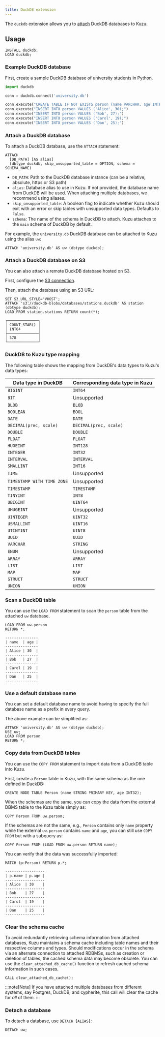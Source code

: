 ```yaml
---
title: DuckDB extension
---
```


The `duckdb` extension allows you to [attach](/extensions/attach/rdbms) DuckDB databases to Kuzu.

## Usage

```cypher
INSTALL duckdb;
LOAD duckdb;
```

### Example DuckDB database

First, create a sample DuckDB database of university students in Python.

```python
import duckdb

conn = duckdb.connect('university.db')

conn.execute("CREATE TABLE IF NOT EXISTS person (name VARCHAR, age INTEGER);")
conn.execute("INSERT INTO person VALUES ('Alice', 30);")
conn.execute("INSERT INTO person VALUES ('Bob', 27);")
conn.execute("INSERT INTO person VALUES ('Carol', 19);")
conn.execute("INSERT INTO person VALUES ('Dan', 25);")
```

### Attach a DuckDB database

To attach a DuckDB database, use the `ATTACH` statement:

```cypher
ATTACH
  [DB_PATH] [AS alias]
  (dbtype duckdb, skip_unsupported_table = OPTION, schema = SCHEMA_NAME)
```

- `DB_PATH`: Path to the DuckDB database instance (can be a relative, absolute, https or S3 path)
- `alias`: Database alias to use in Kuzu. If not provided, the database name from DuckDB will be used.
  When attaching multiple databases, we recommend using aliases.
- `skip_unsupported_table`: A boolean flag to indicate whether Kuzu should exit with an error or skip
   tables with unsupported data types. Defaults to `False`.
- `schema`: The name of the schema in DuckDB to attach. Kuzu attaches to the `main` schema of DuckDB by default.

For example, the `university.db` DuckDB database can be attached to Kuzu using the alias `uw`:

```cypher
ATTACH 'university.db' AS uw (dbtype duckdb);
```

### Attach a DuckDB database on S3

You can also attach a remote DuckDB database hosted on S3.

First, configure the [S3 connection](/extensions/s3#configure-the-connection).

Then, attach the database using an S3 URL:

```cypher
SET S3_URL_STYLE='VHOST';
ATTACH 's3://duckdb-blobs/databases/stations.duckdb' AS station (dbtype duckdb);
LOAD FROM station.stations RETURN count(*);
```
```
┌──────────────┐
│ COUNT_STAR() │
│ INT64        │
├──────────────┤
│ 578          │
└──────────────┘
```

### DuckDB to Kuzu type mapping

The following table shows the mapping from DuckDB's data types to Kuzu's data types:

| Data type in DuckDB          | Corresponding data type in Kuzu   |
|------------------------------|-----------------------------------|
| `BIGINT`                     | `INT64`                           |
| `BIT`                        | Unsupported                       |
| `BLOB`                       | `BLOB`                            |
| `BOOLEAN`                    | `BOOL`                            |
| `DATE`                       | `DATE`                            |
| `DECIMAL(prec, scale)`       | `DECIMAL(prec, scale)`            |
| `DOUBLE`                     | `DOUBLE`                          |
| `FLOAT`                      | `FLOAT`                           |
| `HUGEINT`                    | `INT128`                          |
| `INTEGER`                    | `INT32`                           |
| `INTERVAL`                   | `INTERVAL`                        |
| `SMALLINT`                   | `INT16`                           |
| `TIME`                       | Unsupported                       |
| `TIMESTAMP WITH TIME ZONE`   | Unsupported                       |
| `TIMESTAMP`                  | `TIMESTAMP`                       |
| `TINYINT`                    | `INT8`                            |
| `UBIGINT`                    | `UINT64`                          |
| `UHUGEINT`                   | Unsupported                       |
| `UINTEGER`                   | `UINT32`                          |
| `USMALLINT`                  | `UINT16`                          |
| `UTINYINT`                   | `UINT8`                           |
| `UUID`                       | `UUID`                            |
| `VARCHAR`                    | `STRING`                          |
| `ENUM`                       | Unsupported                       |
| `ARRAY`                      | `ARRAY`                           |
| `LIST`                       | `LIST`                            |
| `MAP`                        | `MAP`                             |
| `STRUCT`                     | `STRUCT`                          |
| `UNION`                      | `UNION`                           |

### Scan a DuckDB table

You can use the `LOAD FROM` statement to scan the `person` table from the attached `uw` database.

```cypher
LOAD FROM uw.person
RETURN *;
```
```
---------------
| name  | age |
---------------
| Alice | 30  |
---------------
| Bob   | 27  |
---------------
| Carol | 19  |
---------------
| Dan   | 25  |
---------------
```

### Use a default database name

You can set a default database name to avoid having to specify the full database name as a prefix in every query.

The above example can be simplified as:

```cypher
ATTACH 'university.db' AS uw (dbtype duckdb);
USE uw;
LOAD FROM person
RETURN *;
```

### Copy data from DuckDB tables

You can use the `COPY FROM` statement to import data from a DuckDB table into Kuzu.

First, create a `Person` table in Kuzu, with the same schema as the one defined in DuckDB:

```cypher
CREATE NODE TABLE Person (name STRING PRIMARY KEY, age INT32);
```

When the schemas are the same, you can copy the data from the external DBMS table to the Kuzu table simply as:

```cypher
COPY Person FROM uw.person;
```
If the schemas are not the same, e.g., `Person` contains only `name` property while the external `uw.person` contains
`name` and `age`, you can still use `COPY FROM` but with a subquery as:

```cypher
COPY Person FROM (LOAD FROM uw.person RETURN name);
```

You can verify that the data was successfully imported:

```cypher
MATCH (p:Person) RETURN p.*;
```
```
------------------
| p.name | p.age |
------------------
| Alice  | 30    |
------------------
| Bob    | 27    |
------------------
| Carol  | 19    |
------------------
| Dan    | 25    |
------------------
```

### Clear the schema cache

To avoid redundantly retrieving schema information from attached databases, Kuzu maintains a schema cache
including table names and their respective columns and types. Should modifications occur in the schema
via an alternate connection to attached RDBMSs, such as creation or deletion of tables, the cached
schema data may become obsolete. You can use the `clear_attached_db_cache()` function to refresh cached
schema information in such cases.

```cypher
CALL clear_attached_db_cache();
```

:::note[Note]
If you have attached multiple databases from different systems, say Postgres, DuckDB, and cypherite,
this call will clear the cache for _all_ of them.
:::

### Detach a database

To detach a database, use `DETACH [ALIAS]`:

```cypher
DETACH uw;
```
